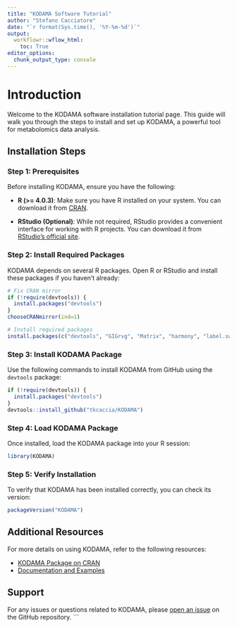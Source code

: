 ```yaml
---
title: "KODAMA Software Tutorial"
author: "Stefano Cacciatore"
date: "`r format(Sys.time(), '%Y-%m-%d')`"
output:
  workflowr::wflow_html:
    toc: True
editor_options:
  chunk_output_type: console
---
```


# Introduction

Welcome to the KODAMA software installation tutorial page. This guide will walk you through the steps to install and set up KODAMA, a powerful tool for metabolomics data analysis.

## Installation Steps

### Step 1: Prerequisites

Before installing KODAMA, ensure you have the following:

- **R (>= 4.0.3)**: Make sure you have R installed on your system. You can download it from [CRAN](https://cran.r-project.org/).

- **RStudio (Optional)**: While not required, RStudio provides a convenient interface for working with R projects. You can download it from [RStudio's official site](https://www.rstudio.com/products/rstudio/download/).

### Step 2: Install Required Packages

KODAMA depends on several R packages. Open R or RStudio and install these packages if you haven't already:

```r
# Fix CRAN mirror
if (!require(devtools)) {
  install.packages("devtools")
}
chooseCRANmirror(ind=1)  

# Install required packages
install.packages(c("devtools", "GIGrvg", "Matrix", "harmony", "label.switching", "mclust", "Rcpp", "RcppArmadillo", "RcppDist", "SPARK", "scran", "scater"))
```

### Step 3: Install KODAMA Package

Use the following commands to install KODAMA from GitHub using the `devtools` package:

```r
if (!require(devtools)) {
  install.packages("devtools")
}
devtools::install_github("tkcaccia/KODAMA")
```

### Step 4: Load KODAMA Package

Once installed, load the KODAMA package into your R session:

```r
library(KODAMA)
```

### Step 5: Verify Installation

To verify that KODAMA has been installed correctly, you can check its version:

```r
packageVersion("KODAMA")
```

## Additional Resources

For more details on using KODAMA, refer to the following resources:

- [KODAMA Package on CRAN](https://cran.r-project.org/web/packages/KODAMA/index.html)
- [Documentation and Examples](https://github.com/tkcaccia/KODAMA)

## Support

For any issues or questions related to KODAMA, please [open an issue](https://github.com/tkcaccia/KODAMA/issues) on the GitHub repository.
```

